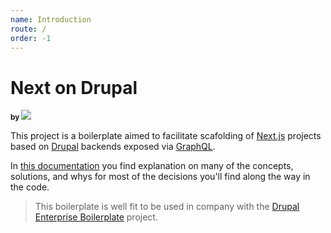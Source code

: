 ```yaml
---
name: Introduction
route: /
order: -1
---
```


# Next on Drupal

<small>
  <strong>by</strong>
  <a href="https://taller.net.br/" target="_blank">
    <img
      src="https://static.taller.work/static/logo.svg"
      style={{
        height: '3em',
        verticalAlign: 'middle',
        marginLeft: '-0.3em',
        marginTop: '-0.5em',
      }}
    />
  </a>
</small>

This project is a boilerplate aimed to facilitate scafolding of [Next.js](https://nextjs.org/) projects based on [Drupal](https://www.drupal.org/) backends exposed via [GraphQL](https://www.drupal.org/project/graphql).

In [this documentation](https://next-on-drupal.surge.sh) you find explanation on many of the concepts, solutions, and whys for most of the decisions you'll find along the way in the code.

> This boilerplate is well fit to be used in company with the [Drupal Enterprise Boilerplate](https://github.com/TallerWebSolutions/drupal-enterprise-boilerplate) project.
